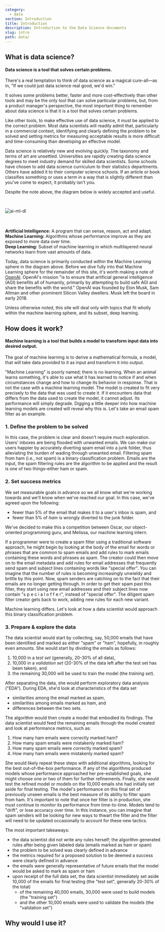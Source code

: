 ```yaml
---
category: 
  - data
section: Introduction
title: Introduction
description: Introduction to the Data Science documents
slug: intro
path: data/
---
```



## What is data science?  
<h4 style={{
  color: colors.primary
}}>
Data science is a tool that solves certain problems.</h4>

There's a real temptation to think of data science as a magical cure-all—as in, "If we could just data science real good, we'd win."

It solves some problems better, faster and more cost-effectively than other tools and may be the only tool that can solve particular problems, but, from a product manager's perspective, the most important thing to remember about data science is that it is a tool that solves certain problems. 

Like other tools, to make effective use of data science, it must be applied to the correct problem. Most data scientists will readily admit that, particularly in a commercial context, identifying and clearly defining the problem to be solved and setting metrics for measuring acceptable results is more difficult and time-consuming than developing an effective model.

<Note>
Data science is relatively new and evolving quickly. The taxonomy and terms of art are unsettled. Universities are rapidly creating data science degrees to meet industry demand for skilled data scientists. Some schools have chosen to add data science curriculum to their statistics departments. Others have added it to their computer science schools. If an article or book classifies something or uses a term in a way that is slightly different than you've come to expect, it probably isn't you.
</Note>
<br/>
<p>Despite the note above, the diagram below is widely accepted and useful.</p>
<br/>

![ai-ml-dl](./images/ai-ml-dl.png)

<br/>
<br/>
<Definition>
  <strong>Artificial Intelligence:</strong> A program that can sense, reason, act and adapt. <br/>  
  <strong>Machine Learning:</strong> Algorithms whose performance improve as they are exposed to more data over time.<br/>
  <strong>Deep Learning:</strong> Subset of machine learning in which multilayered neural networks learn from vast amounts of data.
</Definition>

Today, data science is primarily conducted within the Machine Learning sphere in the diagram above. Before we dive fully into that Machine Learning sphere for the remainder of this site, it's worth making a note of [OpenAI](https://openai.com/). OpenAI's mission "is to ensure that artificial general intelligence (AGI) benefits all of humanity, primarily by attempting to build safe AGI and share the benefits with the world." OpenAI was founded by Elon Musk, Sam Altman and other prominent Silicon Valley dwellers. Musk left the board in early 2018.  

Unless otherwise noted, this site will deal only with topics that fit wholly within the machine learning sphere, and its subset, deep learning.

## How does it work?  
<h4 style={{
  color: colors.primary,
}}>
Machine learning is a tool that builds a model to transform input data into desired output.</h4>

The goal of machine learning is to derive a mathematical formula, a model, that will take data provided to it as input and transform it into output. 

"Machine Learning" is poorly named; there is no learning. When an animal learns something, it's able to use what it has learned to notice if and when circumstances change and how to change its behavior in response. That is not the case with a machine learning model. The model is created to fit very precisely to the data that was used to create it. If it encounters data that differs from the data used to create the model, it cannot adjust. Its performance will simply degrade. Digging a little deeper into how machine learning models are created will reveal why this is. Let's take an email spam filter as an example. 

### 1. Define the problem to be solved
In this case, the problem is clear and doesn't require much exploration. Users' inboxes are being flooded with unwanted emails. We can make our users happier by accurately diverting spam email into a junk folder, thus alleviating the burden of wading through unwanted email. Filtering spam from ham (i.e., not spam) is a binary classification problem. Emails are the input, the spam filtering rules are the algorithm to be applied and the result is one of two things–either ham or spam.  

### 2. Set success metrics
We set measurable goals in advance so we all know what we're working towards and we'll know when we've reached our goal. In this case, we've agreed upon the following:
- fewer than 5% of the email that makes it to a user's inbox is spam, and  
- fewer than 5% of _ham_ is wrongly diverted to the junk folder.

We've decided to make this a competition between Oscar, our object-oriented programming guru, and Melissa, our machine learning intern.

If a programmer were to create a spam filter using a traditional software approach, he might begin by looking at the body of the email for words or phrases that are common to spam emails and add rules to mark emails containing these words and phrases as spam. The creator could then move on to the email metadata and add rules for email addresses that frequently send spam and subject lines containing words like "special offer". You can imagine that the number of rules is becoming increasingly unwieldy and brittle by this point. Now, spam senders are catching on to the fact that their emails are no longer getting through. In order to get their spam past this filter, they start using new email addresses and their subject lines now contain "s p e c i a l   o f f e r", instead of "special offer". The diligent spam filter creator gets back to work, adding new rules for each new variant.

Machine learning differs. Let's look at how a data scientist would approach this binary classification problem. 

### 3. Prepare & explore the data
The data scientist would start by collecting, say, 50,000 emails that have been identified and marked as either "spam" or "ham", hopefully, in roughly even amounts. She would start by dividing the emails as follows:  
1. 10,000 in a _test set_ (generally, 20-30% of all data),  
2. 10,000 in a _validation set_ (20-30% of the data left after the test set has been taken), and  
3. the remaining 30,000 will be used to train the model (the _training set_).  


After separating the data, she would perform exploratory data analysis ("EDA"). During EDA, she'd look at characteristics of the data set
 - similarities among the email marked as spam,  
 - similarities among emails marked as ham, and  
 - differences between the two sets.  
 
The algorithm would then create a model that embodied its findings. The data scientist would feed the remaining emails through the model created and look at performance metrics, such as:  
  
  1. How many ham emails were correctly marked ham?  
  2. How many spam emails were mistakenly marked ham?  
  3. How many spam emails were correctly marked spam?  
  4. How many ham emails were mistakenly marked spam?  
  
She would likely repeat these steps with additional algorithms, looking for the best out-of-the-box performance. If any of the algorithms produced models whose performance approached her pre-established goals, she might choose one or two of them for further refinements. Finally, she would test the refined model or models on the 10,000 emails she had initially set aside for final testing. The model's performance on this final set of previously unseen emails is the best measure of its ability to filter spam from ham. It's important to note that once her filter is in production, she must continue to monitor its performance from time-to-time. Models tend to "drift", or lose accuracy over time. In this instance, you can imagine that spam senders will be looking for new ways to thwart the filter and the filter will need to be updated occasionally to account for these new tactics.
  
The most important takeaways:
- the data scientist did not write any rules herself; the algorithm generated rules after being given labeled data (emails marked as ham or spam)
- the problem to be solved was clearly defined in advance  
- the metrics required for a proposed solution to be deemed a success were clearly defined in advance  
- the emails were generally representative of future emails that the model would be asked to mark as spam or ham  
- upon receipt of the full data set, the data scientist immediately set aside 10,000 of the emails for final testing (the "test set", generally 20-30% of the total)   
  - of the remaining 40,000 emails, 30,000 were used to build models (the "training set")  
  - and the other 10,000 emails were used to validate the models (the "validation set")  

## Why would I use it?  